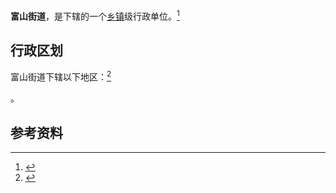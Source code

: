 {{中国乡级行政区|21/13/22/005/000}}

'''富山街道'''，是{{PRC admin/fullname|21/13/22/005/000|3}}下辖的一个[[乡镇|乡镇]]级行政单位。<ref>{{PRC admin/ref sgc|{{PRC admin/parent|21/13/22/005/000}}}}</ref>

== 行政区划 ==

富山街道下辖以下地区：<ref>{{PRC admin/ref sgc|21/13/22/005/000}}</ref>

{{PRC admin/children|21/13/22/005/000}}。

== 参考资料 ==

{{reflist}}

{{行政区划小作品}}
{{PRC admin/navcat|21/13/22/005/000}}